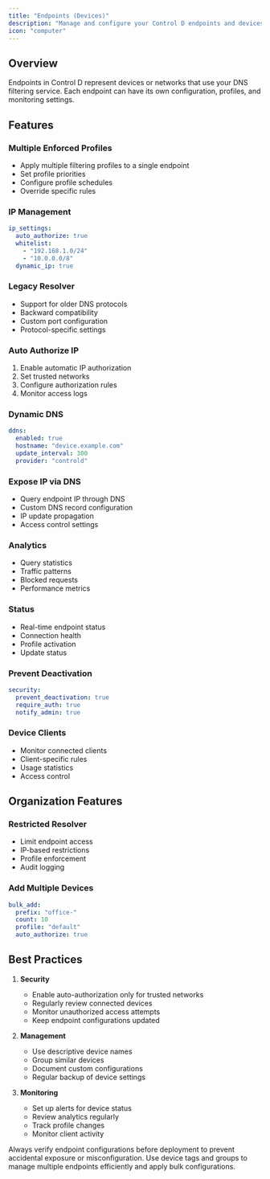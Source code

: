 ```yaml
---
title: "Endpoints (Devices)"
description: "Manage and configure your Control D endpoints and devices"
icon: "computer"
---
```


## Overview

Endpoints in Control D represent devices or networks that use your DNS filtering service. Each endpoint can have its own configuration, profiles, and monitoring settings.

## Features

### Multiple Enforced Profiles
- Apply multiple filtering profiles to a single endpoint
- Set profile priorities
- Configure profile schedules
- Override specific rules

### IP Management
```yaml
ip_settings:
  auto_authorize: true
  whitelist:
    - "192.168.1.0/24"
    - "10.0.0.0/8"
  dynamic_ip: true
```

### Legacy Resolver
- Support for older DNS protocols
- Backward compatibility
- Custom port configuration
- Protocol-specific settings

### Auto Authorize IP
1. Enable automatic IP authorization
2. Set trusted networks
3. Configure authorization rules
4. Monitor access logs

### Dynamic DNS
```yaml
ddns:
  enabled: true
  hostname: "device.example.com"
  update_interval: 300
  provider: "controld"
```

### Expose IP via DNS
- Query endpoint IP through DNS
- Custom DNS record configuration
- IP update propagation
- Access control settings

### Analytics
- Query statistics
- Traffic patterns
- Blocked requests
- Performance metrics

### Status
- Real-time endpoint status
- Connection health
- Profile activation
- Update status

### Prevent Deactivation
```yaml
security:
  prevent_deactivation: true
  require_auth: true
  notify_admin: true
```

### Device Clients
- Monitor connected clients
- Client-specific rules
- Usage statistics
- Access control

## Organization Features

### Restricted Resolver
- Limit endpoint access
- IP-based restrictions
- Profile enforcement
- Audit logging

### Add Multiple Devices
```yaml
bulk_add:
  prefix: "office-"
  count: 10
  profile: "default"
  auto_authorize: true
```

## Best Practices

1. **Security**
   - Enable auto-authorization only for trusted networks
   - Regularly review connected devices
   - Monitor unauthorized access attempts
   - Keep endpoint configurations updated

2. **Management**
   - Use descriptive device names
   - Group similar devices
   - Document custom configurations
   - Regular backup of device settings

3. **Monitoring**
   - Set up alerts for device status
   - Review analytics regularly
   - Track profile changes
   - Monitor client activity

<Warning>
Always verify endpoint configurations before deployment to prevent accidental exposure or misconfiguration.
</Warning>

<Tip>
Use device tags and groups to manage multiple endpoints efficiently and apply bulk configurations. 